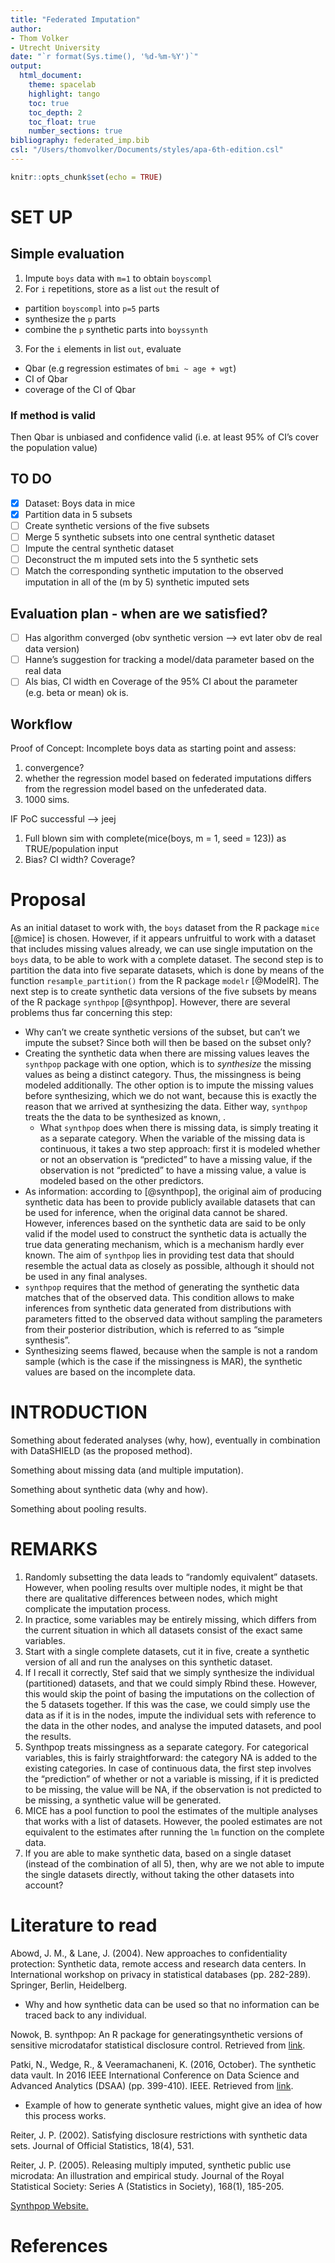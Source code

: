 ```yaml
---
title: "Federated Imputation"
author: 
- Thom Volker
- Utrecht University
date: "`r format(Sys.time(), '%d-%m-%Y')`"
output: 
  html_document:
    theme: spacelab
    highlight: tango
    toc: true
    toc_depth: 2
    toc_float: true
    number_sections: true
bibliography: federated_imp.bib
csl: "/Users/thomvolker/Documents/styles/apa-6th-edition.csl"
---
```


```r
knitr::opts_chunk$set(echo = TRUE)
```




# SET UP

## Simple evaluation

1. Impute `boys` data with `m=1` to obtain `boyscompl`
2. For `i` repetitions, store as a list `out` the result of 

  - partition `boyscompl` into `p=5` parts
  - synthesize the `p` parts
  - combine the `p` synthetic parts into `boyssynth`
  
3. For the `i` elements in list `out`, evaluate

  - Qbar (e.g regression estimates of `bmi ~ age + wgt`)
  - CI of Qbar
  - coverage of the CI of Qbar
  
### If method is valid
Then Qbar is unbiased and confidence valid (i.e. at least 95% of CI's cover the population value)

## TO DO

- [x] Dataset: Boys data in mice
- [x] Partition data in 5 subsets
- [ ] Create synthetic versions of the five subsets
- [ ] Merge 5 synthetic subsets into one central synthetic dataset
- [ ] Impute the central synthetic dataset
- [ ] Deconstruct the m imputed sets into the 5 synthetic sets
- [ ] Match the corresponding synthetic imputation to the observed imputation in all of the (m by 5) synthetic imputed sets

## Evaluation plan - when are we satisfied?
- [ ] Has algorithm converged (obv synthetic version --> evt later obv de real data version)
- [ ] Hanne's suggestion for tracking a model/data parameter based on the real data
- [ ] Als bias, CI width en Coverage of the 95% CI about the parameter (e.g. beta or mean) ok is. 

## Workflow

Proof of Concept: Incomplete boys data as starting point and assess:

1. convergence?
2. whether the regression model based on federated imputations differs from the regression model based on the unfederated data. 
3. 1000 sims. 

IF PoC successful --> jeej

1. Full blown sim with complete(mice(boys, m = 1, seed = 123)) as TRUE/population input
2. Bias? CI width? Coverage?

# Proposal
As an initial dataset to work with, the `boys` dataset from the R package `mice` [@mice] is chosen. However, if it appears unfruitful to work with a dataset that includes missing values already, we can use single imputation on the `boys` data, to be able to work with a complete dataset. The second step is to partition the data into five separate datasets, which is done by means of the function `resample_partition()` from the R package `modelr` [@ModelR]. The next step is to create synthetic data versions of the five subsets by means of the R package `synthpop` [@synthpop]. However, there are several problems thus far concerning this step:

* Why can't we create synthetic versions of the subset, but can't we impute the subset? Since both will then be based on the subset only?
* Creating the synthetic data when there are missing values leaves the `synthpop` package with one option, which is to *synthesize* the missing values as being a distinct category. Thus, the missingness is being modeled additionally. The other option is to impute the missing values before synthesizing, which we do not want, because this is exactly the reason that we arrived at synthesizing the data. Either way, `synthpop` treats the the data to be synthesized as known, .
  + What `synthpop` does when there is missing data, is simply treating it as a separate category. When the variable of the missing data is continuous, it takes a two step approach: first it is modeled whether or not an observation is "predicted" to have a missing value, if the observation is not "predicted" to have a missing value, a value is modeled based on the other predictors.
* As information: according to [@synthpop], the original aim of producing synthetic data has been to provide publicly available datasets that can be used for inference, when the original data cannot be shared. However, inferences based on the synthetic data are said to be only valid if the model used to construct the synthetic data is actually the true data generating mechanism, which is a mechanism hardly ever known. The aim of `synthpop` lies in providing test data that should resemble the actual data as closely as possible, although it should not be used in any final analyses. 
* `synthpop` requires that the method of generating  the synthetic data matches that of the observed data. This condition allows to make inferences from synthetic data generated from distributions with parameters fitted to the observed data without sampling the parameters from their posterior distribution, which is referred to as "simple synthesis".
* Synthesizing seems flawed, because when the sample is not a random sample (which is the case if the missingness is MAR), the synthetic values are based on the incomplete data. 

# INTRODUCTION
Something about federated analyses (why, how), eventually in combination with DataSHIELD (as the proposed method).

Something about missing data (and multiple imputation).

Something about synthetic data (why and how).

Something about pooling results.

# REMARKS

1. Randomly subsetting the data leads to "randomly equivalent" datasets. However, when pooling results over multiple nodes, it might be that there are qualitative differences between nodes, which might complicate the imputation process.
2. In practice, some variables may be entirely missing, which differs from the current situation in which all datasets consist of the exact same variables.
3. Start with a single complete datasets, cut it in five, create a synthetic version of all and run the analyses on this synthetic dataset.
4. If I recall it correctly, Stef said that we simply synthesize the individual (partitioned) datasets, and that we could simply Rbind these. However, this would skip the point of basing the imputations on the collection of the 5 datasets together. If this was the case, we could simply use the data as if it is in the nodes, impute the individual sets with reference to the data in the other nodes, and analyse the imputed datasets, and pool the results.
5. Synthpop treats missingness as a separate category. For categorical variables, this is fairly straightforward: the category NA is added to the existing categories. In case of continuous data, the first step involves the "prediction" of whether or not a variable is missing, if it is predicted to be missing, the value will be NA, if the observation is not predicted to be missing, a synthetic value will be generated. 
6. MICE has a pool function to pool the estimates of the multiple analyses that works with a list of datasets. However, the pooled estimates are not equivalent to the estimates after running the `lm` function on the complete data. 
7. If you are able to make synthetic data, based on a single dataset (instead of the combination of all 5), then, why are we not able to impute the single datasets directly, without taking the other datasets into account?

# Literature to read
Abowd, J. M., & Lane, J. (2004). New approaches to confidentiality protection: Synthetic data, remote access and research data centers. In International workshop on privacy in statistical databases (pp. 282-289). Springer, Berlin, Heidelberg.

- Why and how synthetic data can be used so that no information can be traced back to any individual.

Nowok, B. synthpop: An R package for generatingsynthetic versions of sensitive microdatafor statistical disclosure control. Retrieved from [link](https://www.unece.org/fileadmin/DAM/stats/documents/ece/ces/ge.46/20150/Paper_24_bnowok_synthpop.pdf).

Patki, N., Wedge, R., & Veeramachaneni, K. (2016, October). The synthetic data vault. In 2016 IEEE International Conference on Data Science and Advanced Analytics (DSAA) (pp. 399-410). IEEE. Retrieved from [link](https://www.computer.org/csdl/pds/api/csdl/proceedings/download-article/12OmNwx3Q7S/pdf?token=eyJ0eXAiOiJKV1QiLCJhbGciOiJIUzI1NiJ9.eyJpc3MiOiJjc2RsX2FwaSIsImF1ZCI6ImNzZGxfYXBpX2Rvd25sb2FkX3Rva2VuIiwic3ViIjoiYW5vbnltb3VzQGNvbXB1dGVyLm9yZyIsImVtYWlsIjoiYW5vbnltb3VzQGNvbXB1dGVyLm9yZyIsImV4cCI6MTU5MjIyMDg2Nn0.JhJGad-Fwo1N1vYkh737g_UwZ_jLNXSn1lcTCyVhaJU).

- Example of how to generate synthetic values, might give an idea of how this process works.

Reiter, J. P. (2002). Satisfying disclosure restrictions with synthetic data sets. Journal of Official Statistics, 18(4), 531.

Reiter, J. P. (2005). Releasing multiply imputed, synthetic public use microdata: An illustration and empirical study. Journal of the Royal Statistical Society: Series A (Statistics in Society), 168(1), 185-205.

[Synthpop Website.](https://synthpop.org.uk/index.html)

# References

\setlength{\parindent}{-0.2in}
\setlength{\leftskip}{0.2in}
\noindent

<div id="refs"></div>


